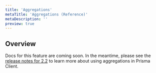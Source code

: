 ```yaml
---
title: 'Aggregations'
metaTitle: 'Aggregations (Reference)'
metaDescription: ''
preview: true
---
```


## Overview

Docs for this feature are coming soon. In the meantime, please see the [release notes for 2.2](https://github.com/prisma/prisma/releases/tag/2.2.0) to learn more about using aggregations in Prisma Client.
